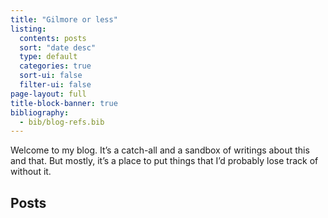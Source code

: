```yaml
---
title: "Gilmore or less"
listing:
  contents: posts
  sort: "date desc"
  type: default
  categories: true
  sort-ui: false
  filter-ui: false
page-layout: full
title-block-banner: true
bibliography:
  - bib/blog-refs.bib
---
```


Welcome to my blog.
It's a catch-all and a sandbox of writings about this and that.
But mostly, it's a place to put things that I'd probably lose track of without it.

## Posts


